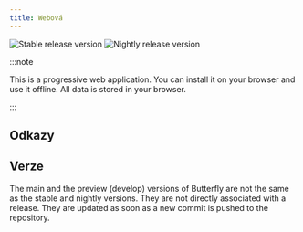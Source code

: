 ```yaml
---
title: Webová
---
```


![Stable release version](https://img.shields.io/badge/dynamic/yaml?color=c4840d&label=Stable&query=%24.version&url=https%3A%2F%2Fraw.githubusercontent.com%2FLinwoodDev%2Fbutterfly%2Fstable%2Fapp%2Fpubspec.yaml&style=for-the-badge)
![Nightly release version](https://img.shields.io/badge/dynamic/yaml?color=f7d28c&label=Nightly&query=%24.version&url=https%3A%2F%2Fraw.githubusercontent.com%2FLinwoodDev%2Fbutterfly%2Fnightly%2Fapp%2Fpubspec.yaml&style=for-the-badge)


:::note

This is a progressive web application. You can install it on your browser and use it offline.
All data is stored in your browser.

:::

## Odkazy

<CardGrid>
  <DownloadButton after="/downloads/post-windows" href="https://web.butterfly.linwood.dev" title="Main" />
  <DownloadButton href="https://preview.butterfly.linwood.dev" title="Preview" />
</CardGrid>

## Verze

The main and the preview (develop) versions of Butterfly are not the same as the stable and nightly versions.
They are not directly associated with a release. They are updated as soon as a new commit is pushed to the repository.
